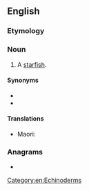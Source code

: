 {{also|seastar|sea-star}}
==English==

===Etymology===
{{compound|en|sea|star}}

===Noun===
{{en-noun}}

# A [[starfish]].

====Synonyms====
* {{l|en|starfish}}
* {{l|en|asteroid}}

====Translations====
{{trans-top|starfish}}
{{trans-mid}}
* Maori: {{t|mi|pekapeka}}
{{trans-bottom}}

===Anagrams===
* {{anagrams|en|Ae stars|sea rats|searats|tessara-}}

[[Category:en:Echinoderms]]